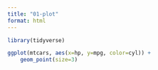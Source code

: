 ```yaml
---
title: "01-plot"
format: html
---
```


```r
library(tidyverse)

ggplot(mtcars, aes(x=hp, y=mpg, color=cyl)) +
    geom_point(size=3)
```
